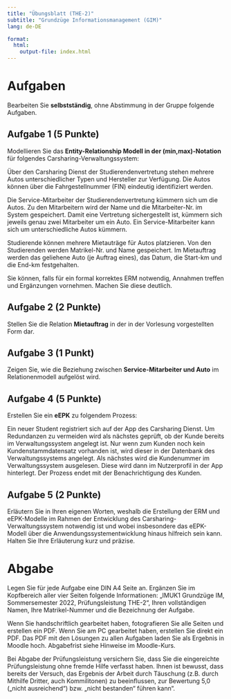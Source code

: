 ```yaml
---
title: "Übungsblatt (THE-2)"
subtitle: "Grundzüge Informationsmanagement (GIM)"
lang: de-DE

format: 
  html:
    output-file: index.html
---
```


# Aufgaben

Bearbeiten Sie __selbstständig__, ohne Abstimmung in der Gruppe folgende Aufgaben.

## Aufgabe 1 (5 Punkte)

Modellieren Sie das __Entity-Relationship Modell in der (min,max)-Notation__ für folgendes Carsharing-Verwaltungssystem:

Über den Carsharing Dienst der Studierendenvertretung stehen mehrere Autos unterschiedlicher Typen und Hersteller zur Verfügung. Die Autos können über die Fahrgestellnummer (FIN) eindeutig identifiziert werden. 

Die Service-Mitarbeiter der Studierendenvertretung kümmern sich um die Autos. Zu den Mitarbeitern wird der Name und die Mitarbeiter-Nr. im System gespeichert. Damit eine Vertretung sichergestellt ist, kümmern sich jeweils genau zwei Mitarbeiter um ein Auto. Ein Service-Mitarbeiter kann sich um unterschiedliche Autos kümmern.

Studierende können mehrere Mietauträge für Autos platzieren. Von den Studierenden werden Matrikel-Nr. und Name gespeichert. Im Mietauftrag werden das geliehene Auto (je Auftrag eines), das Datum, die Start-km und die End-km festgehalten.

Sie können, falls für ein formal korrektes ERM notwendig, Annahmen treffen und Ergänzungen vornehmen. Machen Sie diese deutlich.

## Aufgabe 2 (2 Punkte)

Stellen Sie die Relation __Mietauftrag__ in der in der Vorlesung vorgestellten Form dar.

## Aufgabe 3 (1 Punkt)

Zeigen Sie, wie die Beziehung zwischen __Service-Mitarbeiter und Auto__ im Relationenmodell aufgelöst wird.

## Aufgabe 4 (5 Punkte)

Erstellen Sie ein __eEPK__ zu folgendem Prozess:

Ein neuer Student registriert sich auf der App des Carsharing Dienst. Um Redundanzen zu vermeiden wird als nächstes geprüft, ob der Kunde bereits im Verwaltungssystem angelegt ist. Nur wenn zum Kunden noch kein Kundenstammdatensatz vorhanden ist, wird dieser in der Datenbank des Verwaltungssystems angelegt. Als nächstes wird die Kundenummer im Verwaltungssystem ausgelesen. Diese wird dann im Nutzerprofil in der App hinterlegt. Der Prozess endet mit der Benachrichtigung des Kunden.

## Aufgabe 5 (2 Punkte)

Erläutern Sie in Ihren eigenen Worten, weshalb die Erstellung der ERM und eEPK-Modelle im Rahmen der Entwicklung des Carsharing-Verwaltungssystem notwendig ist und wobei insbesondere das eEPK-Modell über die Anwendungssystementwicklung hinaus hilfreich sein kann. Halten Sie Ihre Erläuterung kurz und präzise.

# Abgabe

Legen Sie für jede Aufgabe eine DIN A4 Seite an. Ergänzen Sie im Kopfbereich aller vier Seiten folgende Informationen: „IMUK1 Grundzüge IM, Sommersemester 2022, Prüfungsleistung THE-2“, Ihren vollständigen Namen, Ihre Matrikel-Nummer und die Bezeichnung der Aufgabe.

Wenn Sie handschriftlich gearbeitet haben, fotografieren Sie alle Seiten und erstellen ein PDF. Wenn Sie am PC gearbeitet haben, erstellen Sie direkt ein PDF. Das PDF mit den Lösungen zu allen Aufgaben laden Sie als Ergebnis in Moodle hoch. Abgabefrist siehe Hinweise im Moodle-Kurs.

Bei Abgabe der Prüfungsleistung versichern Sie, dass Sie die eingereichte Prüfungsleistung ohne fremde Hilfe verfasst haben. Ihnen ist bewusst, dass bereits der Versuch, das Ergebnis der Arbeit durch Täuschung (z.B. durch Mithilfe Dritter, auch Kommilitonen) zu beeinflussen, zur Bewertung 5,0 („nicht ausreichend“) bzw. „nicht bestanden“ führen kann“.